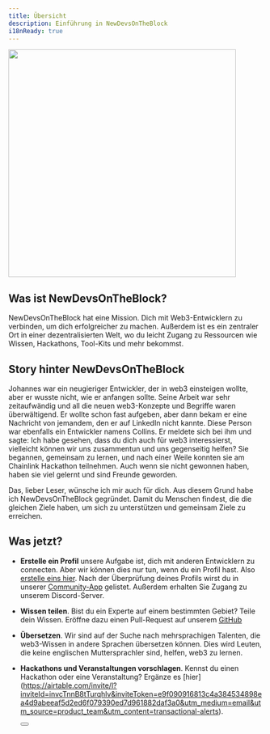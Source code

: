 ```yaml
---
title: Übersicht
description: Einführung in NewDevsOnTheBlock
i18nReady: true
---
```



<img src="https://www.newdevsontheblock.com/assets/img/bg/ndob-hero.png" height="450px" />
<h2>Was ist NewDevsOnTheBlock?</h2>
NewDevsOnTheBlock hat eine Mission. Dich mit Web3-Entwicklern zu verbinden, um dich erfolgreicher zu
machen. Außerdem ist es ein zentraler Ort in einer dezentralisierten Welt, wo du leicht Zugang zu
Ressourcen wie Wissen, Hackathons, Tool-Kits und mehr bekommst.

## Story hinter NewDevsOnTheBlock

Johannes war ein neugieriger Entwickler, der in web3 einsteigen wollte, aber er wusste nicht, wie er anfangen sollte.
Seine Arbeit war sehr zeitaufwändig und all die neuen web3-Konzepte und Begriffe waren überwältigend.
Er wollte schon fast aufgeben, aber dann bekam er eine Nachricht von jemandem, den er auf LinkedIn nicht kannte.
Diese Person war ebenfalls ein Entwickler namens Collins. Er meldete sich bei ihm und sagte: Ich habe gesehen, dass du dich auch für web3 interessierst, vielleicht können wir uns zusammentun und uns gegenseitig helfen?
Sie begannen, gemeinsam zu lernen, und nach einer Weile konnten sie am Chainlink Hackathon teilnehmen.
Auch wenn sie nicht gewonnen haben, haben sie viel gelernt und sind Freunde geworden.

Das, lieber Leser, wünsche ich mir auch für dich. Aus diesem Grund habe ich NewDevsOnTheBlock gegründet. Damit du Menschen findest, die die gleichen Ziele haben, um sich zu unterstützen und gemeinsam Ziele zu erreichen.

## Was jetzt?

- **Erstelle ein Profil** unsere Aufgabe ist, dich mit anderen Entwicklern zu connecten. Aber wir können dies nur tun, wenn du ein Profil hast. Also [erstelle eins hier](https://lli3ozyo8v6.typeform.com/to/YBaPEVOf). Nach der Überprüfung deines Profils wirst du in unserer [Community-App](https://community.newdevsontheblock.com) gelistet. Außerdem erhalten Sie Zugang zu unserem Discord-Server.
- **Wissen teilen**. Bist du ein Experte auf einem bestimmten Gebiet? Teile dein Wissen. Eröffne dazu einen Pull-Request auf unserem [GitHub](https://github.com/XamHans/_NewDevsOnTheBlock/)
- **Übersetzen**. Wir sind auf der Suche nach mehrsprachigen Talenten, die web3-Wissen in andere Sprachen übersetzen können. Dies wird Leuten, die keine englischen Muttersprachler sind, helfen, web3 zu lernen.
- **Hackathons und Veranstaltungen vorschlagen**. Kennst du einen Hackathon oder eine Veranstaltung? Ergänze es [hier] (https://airtable.com/invite/l?inviteId=invcTnnB8tTurqhlv&inviteToken=e9f090916813c4a384534898ea4d9abeeaf5d2ed6f079390ed7d961882daf3a0&utm_medium=email&utm_source=product_team&utm_content=transactional-alerts).

  <Button text="Jetzt web3 lernen" href="core-concepts/1-0_structure" />
